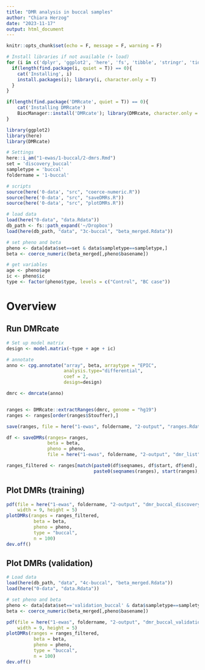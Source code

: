 ```yaml
---
title: "DMR analysis in buccal samples"
author: "Chiara Herzog"
date: "2023-11-17"
output: html_document
---
```


```r
knitr::opts_chunk$set(echo = F, message = F, warning = F)

# Install libraries if not available (+ load)
for (i in c('dplyr', 'ggplot2', 'here', 'fs', 'tibble', 'stringr', 'tidyverse', 'patchwork', 'devtools')){
  if(length(find.package(i, quiet = T)) == 0){
    cat('Installing', i)
    install.packages(i); library(i, character.only = T)
  }
}

if(length(find.package('DMRcate', quiet = T)) == 0){
    cat('Installing DMRcate')
    BiocManager::install('DMRcate'); library(DMRcate, character.only = T)
}

library(ggplot2)
library(here)
library(DMRcate)

# Settings
here::i_am("1-ewas/1-buccal/2-dmrs.Rmd")
set = 'discovery_buccal'
sampletype = 'buccal'
foldername = '1-buccal'

# scripts
source(here('0-data', "src", "coerce-numeric.R"))
source(here('0-data', "src", "saveDMRs.R"))
source(here('0-data', "src", "plotDMRs.R"))
```

```r
# load data
load(here("0-data", "data.Rdata"))
db_path <- fs::path_expand('~/Dropbox')
load(here(db_path, "data", "3c-buccal", "beta_merged.Rdata"))

# set pheno and beta
pheno <- data[data$set==set & data$sampletype==sampletype,]
beta <- coerce_numeric(beta_merged[,pheno$basename])

# get variables
age <- pheno$age
ic <- pheno$ic
type <- factor(pheno$type, levels = c("Control", "BC case"))
```

# Overview

## Run DMRcate

```r
# Set up model matrix
design <- model.matrix(~type + age + ic)

# annotate
anno <- cpg.annotate("array", beta, arraytype = "EPIC",
                     analysis.type="differential",
                     coef = 2,
                     design=design)

dmrc <- dmrcate(anno)


ranges <- DMRcate::extractRanges(dmrc, genome = "hg19")
ranges <- ranges[order(ranges$Stouffer),]

save(ranges, file = here("1-ewas", foldername, "2-output", "ranges.Rdata"))

df <- saveDMRs(ranges= ranges,
               beta = beta,
               pheno = pheno,
               file = here("1-ewas", foldername, "2-output", "dmr_list"))

ranges_filtered <- ranges[match(paste0(df$seqnames, df$start, df$end),
                                paste0(seqnames(ranges), start(ranges), end(ranges))),]
```

## Plot DMRs (training)

```r
pdf(file = here("1-ewas", foldername, "2-output", "dmr_buccal_discovery.pdf"),
    width = 9, height = 5)
plotDMRs(ranges = ranges_filtered,
          beta = beta,
          pheno = pheno,
          type = "buccal",
          n = 100)
dev.off()
```

## Plot DMRs (validation)

```r
# Load data
load(here(db_path, "data", "4c-buccal", "beta_merged.Rdata"))
load(here("0-data", "data.Rdata"))

# set pheno and beta
pheno <- data[data$set=='validation_buccal' & data$sampletype==sampletype,]
beta <- coerce_numeric(beta_merged[,pheno$basename])

pdf(file = here("1-ewas", foldername, "2-output", "dmr_buccal_validation.pdf"),
    width = 9, height = 5)
plotDMRs(ranges = ranges_filtered,
          beta = beta,
          pheno = pheno,
          type = "buccal",
          n = 100)
dev.off()
```